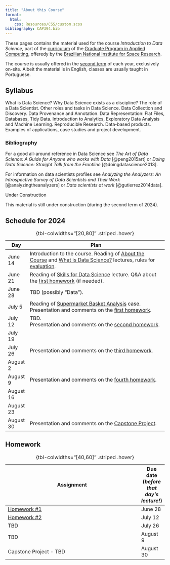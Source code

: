 ```yaml
---
title: "About this Course"
format: 
  html: 
    css: Resources/CSS/custom.scss
bibliography: CAP394.bib       
---
```


These pages contains the material used for the course *Introduction to Data Science*, part of the [curriculum](https://www.gov.br/inpe/pt-br/area-conhecimento/posgraduacao/cap/catalogo-de-disciplinas) of the [Graduate Program in Applied Computing](https://www.gov.br/inpe/pt-br/area-conhecimento/posgraduacao/cap), offeredy by the [Brazilian National Institute for Space Research](https://www.gov.br/inpe/pt-br). 

The course is usually offered in the [second term](https://www.gov.br/inpe/pt-br/area-conhecimento/posgraduacao/calendario-academico) of each year, exclusively on-site. Albeit the material is in English, classes are usually taught in Portuguese.

## Syllabus

What is Data Science? Why Data Science exists as a discipline? 
The role of a Data Scientist. Other roles and tasks in Data Science. 
Data Collection and Discovery. Data Provenance and Annotation. 
Data Representation: Flat Files, Databases, Tidy Data.
Introduction to Analytics, Exploratory Data Analysis and Machine Learning.
Reproducible Research. Data-based products. 
Examples of applications, case studies and project development.

### Bibliography

For a good all-around reference in Data Science see _The Art of Data Science: A Guide for Anyone who works with Data_ [@peng2015art] or _Doing Data Science: Straight Talk from the Frontline_ [@doingdatascience2013].

For information on data scientists profiles see _Analyzing the Analyzers: An Introspective Survey of Data Scientists and Their Work_ [@analyzingtheanalyzers] or _Data scientists at work_ [@gutierrez2014data]. 


::: underconstruction-block 
<div class="title">Under Construction</div>
This material is still under construction (during the second term of 2024).
:::

## Schedule for 2024 {#Schedule}

| Day      | Plan                                                                             |
|----------|----------------------------------------------------------------------------------|
|June 14   | Introduction to the course. Reading of [About the Course](00-Lectures-Intro.qmd) and [What is Data Science?](01-Lectures-WhatIs.qmd) lectures, rules for [evaluation](index.qmd#homework).                                       |
|June 21   | Reading of [Skills for Data Science](02-Lectures-Skills.qmd) lecture. Q&A about the  [first homework](index.qmd#homework) (if needed).                                                                                 |
|June 28   | TBD (possibly "Data").                                   |
|July 5    | Reading of [Supermarket Basket Analysis](53-Projects-Supermarket.qmd) case. Presentation and comments on the [first homework](index.qmd#homework).   |
|July 12   |  TBD.<br>Presentation and comments on the [second homework](index.qmd#homework).       |
|July 19   |                                                                                  |
|July 26   |  Presentation and comments on the [third homework](index.qmd#homework).     |
|August 2  |                                                                                  |
|August 9  |  Presentation and comments on the [fourth homework](index.qmd#homework).     |
|August 16 |                                                                                  |
|August 23 |                                                                                  |
|August 30 | Presentation and comments on the [Capstone Project](index.qmd#homework).     |

: {tbl-colwidths="\[20,80\]" .striped .hover}

## Homework

| Assignment                                                                       | Due date (*before that day's lecture!*) |
|----------------------------------------------------------------------------------|----------|
| [Homework #1 ](00-Homework-01.qmd)                    | June 28   |
| [Homework #2 ](00-Homework-02.qmd)                    | July 12   |
| TBD                     | July 26   |
| TBD                          | August  9 |
| Capstone Project - TBD           | August 30 |

: {tbl-colwidths="\[40,60\]" .striped .hover}
